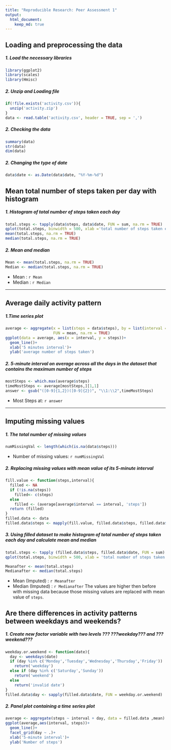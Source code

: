 ```yaml
---
title: "Reproducible Research: Peer Assessment 1"
output: 
  html_document:
    keep_md: true
---
```



## Loading and preprocessing the data
##### 1. Load the necessary libraries
```r

library(ggplot2)
library(scales)
library(Hmisc)

```
##### 2. Unzip and Loading file
```r

if(!file.exists('activity.csv')){
  unzip('activity.zip')
}
data <- read.table('activity.csv', header = TRUE, sep = ',')

```
##### 2. Checking the data
```r

summary(data)
str(data)
dim(data)

```
##### 2. Changing the type of date
```r

data$date <- as.Date(data$date, "%Y-%m-%d")

```
## Mean total number of steps taken per day with histogram
##### 1. Histogram of total number of steps taken each day
```r

total.steps <- tapply(data$steps, data$date, FUN = sum, na.rm = TRUE)
qplot(total.steps, binwidth = 500, xlab ='total number of steps taken each day', ylab = 'Frequency with binwidth = 500')
mean(total.steps, na.rm = TRUE)
median(total.steps, na.rm = TRUE)

```
##### 2. Mean and median
```r

Mean <- mean(total.steps, na.rm = TRUE)
Median <- median(total.steps, na.rm = TRUE)

```
* Mean     : `r Mean`
* Median   : `r Median`

----

## Average daily activity pattern
##### 1.Time series plot
```r

average <- aggregate(x = list(steps = data$steps), by = list(interval = data$interval),
                     FUN = mean, na.rm = TRUE)
ggplot(data = average, aes(x = interval, y = steps))+
  geom_line()+
  xlab('5 minutes interval')+
  ylab('average number of steps taken')

```

##### 2. 5-minute interval on average across all the days in the dataset that contains the maximum number of steps
```r
mostSteps <- which.max(average$steps)
timeMostSteps <- average[mostSteps,][1,1]
answer <- gsub("([0-9]{1,2})([0-9]{2})", "\\1:\\2",timeMostSteps)
```
* Most Steps at: `r answer`

----

## Imputing missing values
##### 1. The total number of missing values
```r

numMissingVal <- length(which(is.na(data$steps)))

```
* Number of missing values: `r numMissingVal`

##### 2. Replacing missing values with mean value of its 5-minute interval
```r

fill.value <- function(steps,interval){
  filled <- NA
  if (!is.na(steps))
    filled<- c(steps)
  else
    filled <- (average[average$interval == interval, 'steps'])
  return (filled)
}
filled.data <- data
filled.data$steps <- mapply(fill.value, filled.data$steps, filled.data$interval)

```
##### 3. Using filled dataset to make histogram of total number of steps taken each day and calculate mean and median
```r

total.steps <- tapply (filled.data$steps, filled.data$date, FUN = sum)
qplot(total.steps, binwidth = 500, xlab = 'total number of steps taken each day')

Meanafter <- mean(total.steps)
Medianafter <- median(total.steps)

```
* Mean (Imputed)    : `r Meanafter`
* Median (Imputed)  : `r Medianafter`
The values are higher then before with missing data because those missing values are replaced with mean value of `steps`.

## Are there differences in activity patterns between weekdays and weekends?
##### 1. Create new factor variable with two levels ??? ???weekday??? and ???weekend???
```r

weekday.or.weekend <- function(date){
  day <- weekdays(date)
  if (day %in% c('Monday','Tuesday','Wednesday','Thursday','Friday'))
    return('weekday')
  else if (day %in% c('Saturday','Sunday'))
    return('weekend')
  else
    return('invalid date')
}
filled.data$day <- sapply(filled.data$date, FUN = weekday.or.weekend)

```
##### 2. Panel plot containing a time series plot
```r

average <- aggregate(steps ~ interval + day, data = filled.data ,mean)
ggplot(average,aes(interval, steps))+
  geom_line()+
  facet_grid(day ~ .)+
  xlab('5-minute interval')+
  ylab('Number of steps')


```


